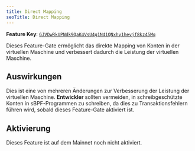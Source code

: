 ```yaml
---
title: Direct Mapping
seoTitle: Direct Mapping
---
```


**Feature Key**:
[`GJVDwRkUPNdk9QaK4VsU4g1N41QNxhy1hevjf8kz45Mq`](https://explorer.solana.com/address/GJVDwRkUPNdk9QaK4VsU4g1N41QNxhy1hevjf8kz45Mq)

Dieses Feature-Gate ermöglicht das direkte Mapping von Konten in der virtuellen
Maschine und verbessert dadurch die Leistung der virtuellen Maschine.

## Auswirkungen

Dies ist eine von mehreren Änderungen zur Verbesserung der Leistung der
virtuellen Maschine. **Entwickler** sollten vermeiden, in schreibgeschützte
Konten in sBPF-Programmen zu schreiben, da dies zu Transaktionsfehlern führen
wird, sobald dieses Feature-Gate aktiviert ist.

## Aktivierung

Dieses Feature ist auf dem Mainnet noch nicht aktiviert.
